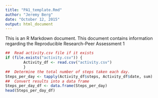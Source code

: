 ```yaml
---
title: "PA1_template.Rmd"
author: "Jeremy Berg"
date: "October 12, 2015"
output: html_document
---
```


This is an R Markdown document. This document contains information regarding the Reproducible Research-Peer Assessment 1

```r
##  Read activity.csv file if it exists
if (file.exists("activity.csv")) {
        Activity_df <- read.csv("activity.csv")
        }
##  Determine the total number of steps taken each day.
Steps_per_day <- tapply(Activity_df$steps, Activity_df$date, sum)
##  Convert results into a data frame
Steps_per_day_df <- data.frame(Steps_per_day)
head(Steps_per_day_df)
```

